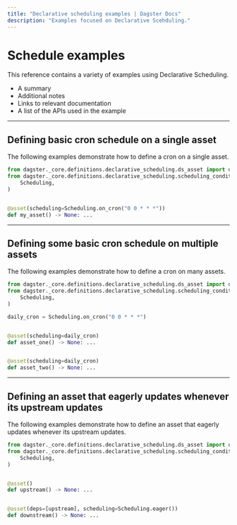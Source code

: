 ```yaml
---
title: "Declarative scheduling examples | Dagster Docs"
description: "Examples focused on Declarative Scehduling."
---
```


# Schedule examples

This reference contains a variety of examples using Declarative Scheduling.

- A summary
- Additional notes
- Links to relevant documentation
- A list of the APIs used in the example

---

## Defining basic cron schedule on a single asset

The following examples demonstrate how to define a cron on a single asset.

```python file=/concepts/declarative_scheduling/single_asset_cron.py
from dagster._core.definitions.declarative_scheduling.ds_asset import ds_asset as asset
from dagster._core.definitions.declarative_scheduling.scheduling_condition import (
    Scheduling,
)


@asset(scheduling=Scheduling.on_cron("0 0 * * *"))
def my_asset() -> None: ...
```

---

## Defining some basic cron schedule on multiple assets

The following examples demonstrate how to define a cron on many assets.

```python file=/concepts/declarative_scheduling/many_asset_cron.py
from dagster._core.definitions.declarative_scheduling.ds_asset import ds_asset as asset
from dagster._core.definitions.declarative_scheduling.scheduling_condition import (
    Scheduling,
)

daily_cron = Scheduling.on_cron("0 0 * * *")


@asset(scheduling=daily_cron)
def asset_one() -> None: ...


@asset(scheduling=daily_cron)
def asset_two() -> None: ...
```

---

## Defining an asset that eagerly updates whenever its upstream updates

The following examples demonstrate how to define an asset that eagerly updates whenever its upstream updates.

```python file=/concepts/declarative_scheduling/eager_asset.py
from dagster._core.definitions.declarative_scheduling.ds_asset import ds_asset as asset
from dagster._core.definitions.declarative_scheduling.scheduling_condition import (
    Scheduling,
)


@asset()
def upstream() -> None: ...


@asset(deps=[upstream], scheduling=Scheduling.eager())
def downstream() -> None: ...
```
